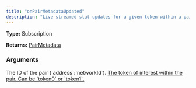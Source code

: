 ```yaml
---
title: "onPairMetadataUpdated"
description: "Live-streamed stat updates for a given token within a pair."
---
```


**Type:** Subscription

**Returns:** [PairMetadata](/api-reference/types/pairmetadata)

### Arguments

<ResponseField name="id" type="String">
  The ID of the pair (`address`:`networkId`).
</ResponseField>

<a href="/api-reference/types/quotetoken">
  <ResponseField name="quoteToken" type="QuoteToken">
    The token of interest within the pair. Can be `token0` or `token1`.
  </ResponseField>
</a>

